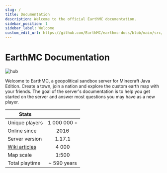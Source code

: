 ```yaml
---
slug: /
title: Documentation
description: Welcome to the official EarthMC documentation.
sidebar_position: 1
sidebar_label: Welcome
custom_edit_url: https://github.com/EarthMC/earthmc-docs/blob/main/src/docs/index.mdx
---
```

# EarthMC Documentation

![hub](/img/emchub.png)

Welcome to EarthMC, a geopolitical sandbox server for Minecraft Java Edition. Create a town, join a nation and explore the custom earth map with your friends. The goal of the server's documentation is to help you get started on the server and answer most questions you may have as a new player.  

| Stats       |           |
| ------------- |:-------------:|
| Unique players      | 1 000 000 + |
| Online since      | 2016 |
| Server version      | 1.17.1 |
| [Wiki articles](https://wiki.earthmc.net)      | 4 000 |
| Map scale      | 1:500 |
| Total playtime      | ~ 590 years |
